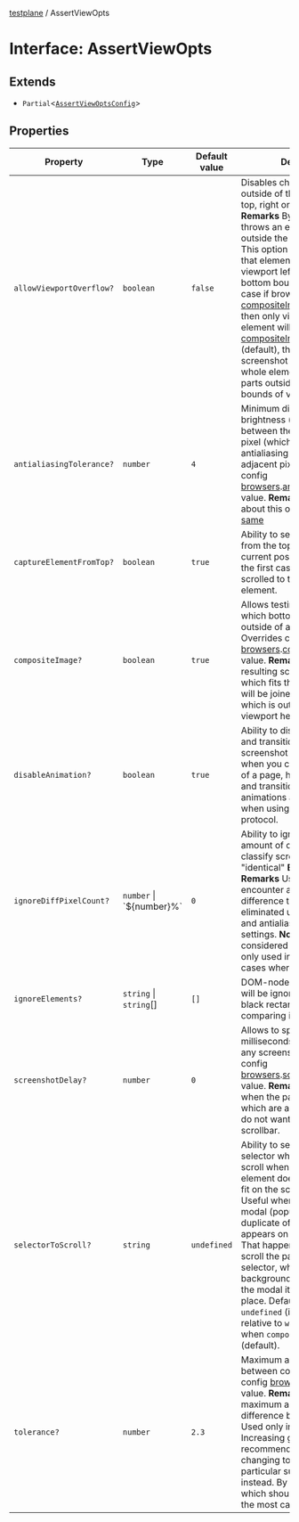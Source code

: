 [testplane](../README.mdx) / AssertViewOpts

# Interface: AssertViewOpts

## Extends

- `Partial`\<[`AssertViewOptsConfig`](AssertViewOptsConfig.mdx)\>

## Properties

| Property | Type | Default value | Description | Inherited from | Defined in |
| ------ | ------ | ------ | ------ | ------ | ------ |
| `allowViewportOverflow?` | `boolean` | `false` | Disables check that element is outside of the viewport left, top, right or bottom bounds. **Remarks** By default Testplane throws an error if element is outside the viewport bounds. This option disables check that element is outside of the viewport left, top, right or bottom bounds. And in this case if browser option [compositeImage](https://github.com/gemini-testing/testplane#compositeimage) set to `false`, then only visible part of the element will be captured. But if [compositeImage](https://github.com/gemini-testing/testplane#compositeimage) set to `true` (default), then in the resulting screenshot will appear the whole element with not visible parts outside of the bottom bounds of viewport. | `Partial.allowViewportOverflow` | testplane-docs/.testplane/src/config/types.ts:45 |
| `antialiasingTolerance?` | `number` | `4` | Minimum difference in brightness (zero by default) between the darkest/lightest pixel (which is adjacent to the antialiasing pixel) and theirs adjacent pixels. Overrides config [browsers](https://github.com/gemini-testing/testplane#browsers).[antialiasingTolerance](https://github.com/gemini-testing/testplane#antialiasingTolerance) value. **Remarks** Read more about this option in [looks-same](https://github.com/gemini-testing/looks-same#comparing-images-with-ignoring-antialiasing) | - | testplane-docs/.testplane/src/browser/commands/types.ts:26 |
| `captureElementFromTop?` | `boolean` | `true` | Ability to set capture element from the top area or from current position. **Remarks** In the first case viewport will be scrolled to the top of the element. | `Partial.captureElementFromTop` | testplane-docs/.testplane/src/config/types.ts:33 |
| `compositeImage?` | `boolean` | `true` | Allows testing of regions which bottom bounds are outside of a viewport height. Overrides config [browsers](https://github.com/gemini-testing/testplane#browsers).[compositeImage](https://github.com/gemini-testing/testplane#compositeImage) value. **Remarks** In the resulting screenshot the area which fits the viewport bounds will be joined with the area which is outside of the viewport height. | - | testplane-docs/.testplane/src/browser/commands/types.ts:36 |
| `disableAnimation?` | `boolean` | `true` | Ability to disable animations and transitions while making a screenshot **Remarks** Usefull when you capture screenshot of a page, having animations and transitions. Iframe animations are only disabled when using webdriver protocol. | - | testplane-docs/.testplane/src/browser/commands/types.ts:67 |
| `ignoreDiffPixelCount?` | `number` \| \`$\{number\}%\` | `0` | Ability to ignore a small amount of different pixels to classify screenshots as being "identical" **Examples** `5` `'1.5%'` **Remarks** Useful when you encounter a few pixels difference that cannot be eliminated using the tolerance and antialiasingTolerance settings. **Note** This should be considered a last resort and only used in small number of cases where necessary. | - | testplane-docs/.testplane/src/browser/commands/types.ts:82 |
| `ignoreElements?` | `string` \| `string`[] | `[]` | DOM-node selectors which will be ignored (painted with a black rectangle) when comparing images. | `Partial.ignoreElements` | testplane-docs/.testplane/src/config/types.ts:24 |
| `screenshotDelay?` | `number` | `0` | Allows to specify a delay (in milliseconds) before making any screenshot. Overrides config [browsers](https://github.com/gemini-testing/testplane#browsers).[screenshotDelay](https://github.com/gemini-testing/testplane#screenshotDelay) value. **Remarks** This is useful when the page has elements which are animated or if you do not want to screen a scrollbar. | - | testplane-docs/.testplane/src/browser/commands/types.ts:46 |
| `selectorToScroll?` | `string` | `undefined` | Ability to set DOM-node selector which should be scroll when the captured element does not completely fit on the screen. **Remarks** Useful when you capture the modal (popup). In this case a duplicate of the modal appears on the screenshot. That happens because we scroll the page using `window` selector, which scroll only the background of the modal, and the modal itself remains in place. Default value is `undefined` (it means scroll relative to `window`). Works only when `compositeImage` is `true` (default). | - | testplane-docs/.testplane/src/browser/commands/types.ts:57 |
| `tolerance?` | `number` | `2.3` | Maximum allowed difference between colors. Overrides config [browsers](https://github.com/gemini-testing/testplane#browsers).[tolerance](https://github.com/gemini-testing/testplane#tolerance) value. **Remarks** Indicates maximum allowed CIEDE2000 difference between colors. Used only in non-strict mode. Increasing global default is not recommended, prefer changing tolerance for particular suites or states instead. By default it's 2.3 which should be enough for the most cases. | - | testplane-docs/.testplane/src/browser/commands/types.ts:16 |
